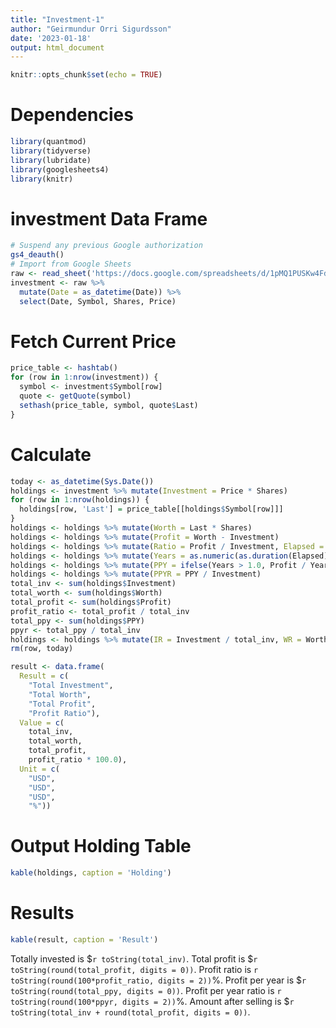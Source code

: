 ---
title: "Investment-1"
author: "Geirmundur Orri Sigurdsson"
date: '2023-01-18'
output: html_document
---

```{r setup, include=FALSE}
knitr::opts_chunk$set(echo = TRUE)
```

# Dependencies

```{r dependencies, message=FALSE, warning=FALSE}
library(quantmod)
library(tidyverse)
library(lubridate)
library(googlesheets4)
library(knitr)
```

# investment Data Frame

```{r investment}
# Suspend any previous Google authorization
gs4_deauth()
# Import from Google Sheets
raw <- read_sheet('https://docs.google.com/spreadsheets/d/1pMQ1PUSKw4Fd7f21yGokdLx1EuQtn2KAGvaGyrjNU7Q')
investment <- raw %>%
  mutate(Date = as_datetime(Date)) %>%
  select(Date, Symbol, Shares, Price)
```

# Fetch Current Price

```{r fetch}
price_table <- hashtab()
for (row in 1:nrow(investment)) {
  symbol <- investment$Symbol[row]
  quote <- getQuote(symbol)
  sethash(price_table, symbol, quote$Last)
}
```

# Calculate

```{r calculate}
today <- as_datetime(Sys.Date())
holdings <- investment %>% mutate(Investment = Price * Shares)
for (row in 1:nrow(holdings)) {
  holdings[row, 'Last'] = price_table[[holdings$Symbol[row]]]
}
holdings <- holdings %>% mutate(Worth = Last * Shares)
holdings <- holdings %>% mutate(Profit = Worth - Investment)
holdings <- holdings %>% mutate(Ratio = Profit / Investment, Elapsed = today - Date)
holdings <- holdings %>% mutate(Years = as.numeric(as.duration(Elapsed)) / 31536000)
holdings <- holdings %>% mutate(PPY = ifelse(Years > 1.0, Profit / Years, Profit))
holdings <- holdings %>% mutate(PPYR = PPY / Investment)
total_inv <- sum(holdings$Investment)
total_worth <- sum(holdings$Worth)
total_profit <- sum(holdings$Profit)
profit_ratio <- total_profit / total_inv
total_ppy <- sum(holdings$PPY)
ppyr <- total_ppy / total_inv
holdings <- holdings %>% mutate(IR = Investment / total_inv, WR = Worth / total_worth)
rm(row, today)

result <- data.frame(
  Result = c(
    "Total Investment",
    "Total Worth",
    "Total Profit",
    "Profit Ratio"),
  Value = c(
    total_inv,
    total_worth,
    total_profit,
    profit_ratio * 100.0),
  Unit = c(
    "USD",
    "USD",
    "USD",
    "%"))
```

# Output Holding Table

```{r output holding table}
kable(holdings, caption = 'Holding')
```

# Results

```{r output result table}
kable(result, caption = 'Result')
```

Totally invested is $`r toString(total_inv)`. Total profit is $`r toString(round(total_profit, digits = 0))`. Profit ratio is `r toString(round(100*profit_ratio, digits = 2))`%. Profit per year is $`r toString(round(total_ppy, digits = 0))`. Profit per year ratio is `r toString(round(100*ppyr, digits = 2))`%. Amount after selling is $`r toString(total_inv + round(total_profit, digits = 0))`.
